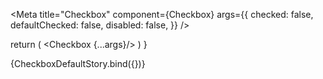 

<Meta 
  title="Checkbox"
  component={Checkbox}
  args={{
    checked: false,
    defaultChecked: false,
    disabled: false,
  }}
/>

<ArgsTable of={Checkbox} />

  return (
    <Checkbox {...args}/>
  )
}

<Canvas>
  <Story name="Default">
    {CheckboxDefaultStory.bind({})}
  </Story>
</Canvas>